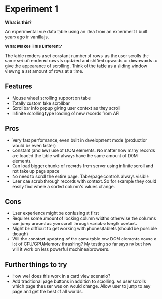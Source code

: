 
<Meta title="Experiment 1/What Is This?" />

# Experiment 1

**What is this?**

An experimental vue data table using an idea from an experiment I built years ago in vanilla js.

**What Makes This Different?**

The table renders a set constant number of rows, as the user scrolls the same set of rendered rows is updated
and shifted upwards or downwards to give the appearance of scrolling. Think of the table as a sliding window
viewing a set amount of rows at a time.

## Features

-   Mouse wheel scrolling support on table
-   Totally custom fake scrollbar
-   Scrollbar info popup giving user context as they scroll
-   Infinite scrolling type loading of new records from API

## Pros

-   Very fast performance, even built in development mode (production would be even faster)
-   Constant (and low) use of DOM elements. No matter how many records are loaded the table will always have the
    same amount of DOM elements.
-   Can load bigger chunks of records from server using infinite scroll and not take up page space
-   No need to scroll the entire page. Table/page controls always visible
-   User can scrub through records with context. So for example they could easily find where a sorted column's values change.

## Cons

-   User experience might be confusing at first
-   Requires some amount of locking column widths otherwise the columns can jump around as you scroll through variable length content.
-   Might be difficult to get working with phones/tablets (should be possible though)
-   Will the constant updating of the same table row DOM elements cause a lot of CPU/GPU/Memory thrashing? My testing so
    far says no but how will it work on less powerful machines/browsers.

## Further things to try

-   How well does this work in a card view scenario?
-   Add traditional page buttons in addition to scrolling. As user scrolls which page the user was on would change. Allow user to
    jump to any page and get the best of all worlds.
